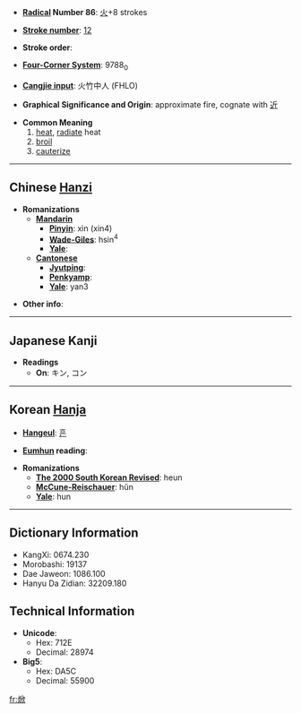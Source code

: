 * '''[[Wiktionary:Chinese radical index| Radical]] Number 86''': [[Wiktionary:Chinese radical index 火|火]]+8 strokes

* '''[[Wiktionary:Chinese total strokes index|Stroke number]]''': [[Wiktionary:Chinese total strokes index 12|12]]

* '''Stroke order''': 

* '''[[Wiktionary:Chinese four corner index|Four-Corner System]]''': 9788<sub>0</sub>

* '''[[Wiktionary:Chinese Cangjie index|Cangjie input]]''': 火竹中人 (FHLO)

* '''Graphical Significance and Origin''': approximate fire, cognate with [[近]]

* '''Common Meaning'''
*# [[heat]], [[radiate]] heat
*# [[broil]]
*# [[cauterize]]

----

== Chinese [[Hanzi]] ==

* '''Romanizations'''
** '''[[Mandarin]]'''
*** '''[[Pinyin]]''': xìn (xin4)
*** '''[[Wade-Giles]]''': hsin<sup>4</sup>
*** '''[[Yale]]''': 
** '''[[Cantonese]]'''
*** '''[[Jyutping]]''':
*** '''[[Penkyamp]]''': 
*** '''[[Yale]]''': yan3

* '''Other info''': 

----

== Japanese Kanji ==

* '''Readings'''
** '''On''': キン, コン

----

== Korean [[Hanja]] ==

* '''[[Hangeul]]''': [[흔]]

* '''[[Eumhun]] reading''': 

* '''Romanizations'''
** '''[[The 2000 South Korean Revised Romanization|The 2000 South Korean Revised]]''': heun
** '''[[McCune-Reischauer]]''': hŭn
** '''[[Yale]]''': hun

----

== Dictionary Information ==

* KangXi: 0674.230
* Morobashi: 19137
* Dae Jaweon: 1086.100
* Hanyu Da Zidian: 32209.180

== Technical Information ==

* '''Unicode''':
** Hex: 712E
** Decimal: 28974
* '''Big5''':
** Hex: DA5C
** Decimal: 55900

[[fr:焮]]